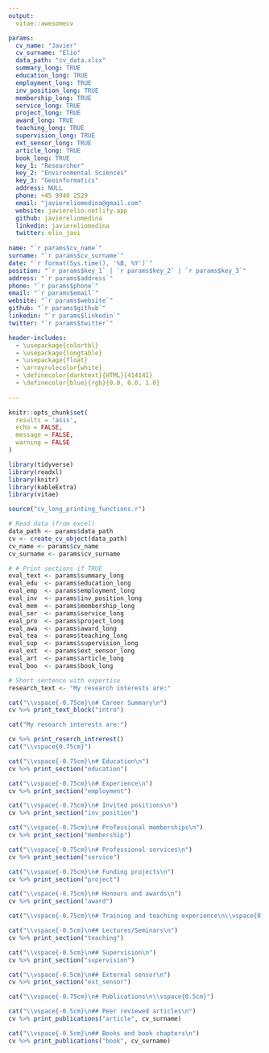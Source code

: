 ```yaml
---
output: 
  vitae::awesomecv

params:
  cv_name: "Javier" 
  cv_surname: "Elio"
  data_path: "cv_data.xlsx"
  summary_long: TRUE
  education_long: TRUE
  employment_long: TRUE
  inv_position_long: TRUE
  membership_long: TRUE
  service_long: TRUE
  project_long: TRUE
  award_long: TRUE
  teaching_long: TRUE
  supervision_long: TRUE
  ext_sensor_long: TRUE
  article_long: TRUE
  book_long: TRUE
  key_1: "Researcher"
  key_2: "Environmental Sciences"
  key_3: "Geoinformatics"
  address: NULL
  phone: +45 9940 2529
  email: "javiereliomedina@gmail.com"
  website: javierelio.netlify.app
  github: javiereliomedina
  linkedin: javiereliomedina
  twitter: elio_javi
     
name: "`r params$cv_name`" 
surname: "`r params$cv_surname`"
date: "`r format(Sys.time(), '%B, %Y')`"
position: "`r params$key_1` | `r params$key_2` | `r params$key_3`"
address: "`r params$address`"
phone: "`r params$phone`"
email: "`r params$email`"
website: "`r params$website`"
github: "`r params$github`"
linkedin: "`r params$linkedin`"
twitter: "`r params$twitter`"

header-includes:
  - \usepackage{colortbl}
  - \usepackage{longtable}
  - \usepackage{float}
  - \arrayrulecolor{white}
  - \definecolor{darktext}{HTML}{414141}
  - \definecolor{blue}{rgb}{0.0, 0.0, 1.0}
  
---
```


```r
knitr::opts_chunk$set(
  results = 'asis', 
  echo = FALSE,
  message = FALSE, 
  warning = FALSE
)

library(tidyverse)
library(readxl)
library(knitr)
library(kableExtra)
library(vitae)
```


```r
source("cv_long_printing_functions.r")
```


```r
# Read data (from excel)
data_path <- params$data_path
cv <- create_cv_object(data_path)
cv_name <- params$cv_name
cv_surname <- params$cv_surname

# # Print sections if TRUE
eval_text <- params$summary_long
eval_edu  <- params$education_long 
eval_emp  <- params$employment_long
eval_inv  <- params$inv_position_long
eval_mem  <- params$membership_long
eval_ser  <- params$service_long
eval_pro  <- params$project_long
eval_awa  <- params$award_long
eval_tea  <- params$teaching_long
eval_sup  <- params$supervision_long
eval_ext  <- params$ext_sensor_long
eval_art  <- params$article_long
eval_boo  <- params$book_long

# Short sentence with expertise
research_text <- "My research interests are:"

```

\vspace{0.5cm}
\footnotesize 
\rightline{\textcolor{darktext}{\textit{`r pull(filter(cv$text_blocks, loc == "short_description"), text)`}}}
\normalsize
\vspace{1.5cm}

```r
cat("\\vspace{-0.75cm}\n# Career Summary\n")
cv %>% print_text_block("intro")
```

```r
cat("My research interests are:")
```

```r
cv %>% print_reserch_intrerest()
cat("\\vspace{0.75cm}")
```

```r
cat("\\vspace{-0.75cm}\n# Education\n")
cv %>% print_section("education")
```

```r
cat("\\vspace{-0.75cm}\n# Experience\n")
cv %>% print_section("employment")
```

```r
cat("\\vspace{-0.75cm}\n# Invited positions\n")
cv %>% print_section("inv_position")
```

```r
cat("\\vspace{-0.75cm}\n# Professional memberships\n")
cv %>% print_section("membership")
```

```r
cat("\\vspace{-0.75cm}\n# Professional services\n")
cv %>% print_section("service")
```

```r
cat("\\vspace{-0.75cm}\n# Funding projects\n")
cv %>% print_section("project")
```

```r
cat("\\vspace{-0.75cm}\n# Honours and awards\n")
cv %>% print_section("award")
```

```r
cat("\\vspace{-0.75cm}\n# Training and teaching experience\n\\vspace{0.5cm}")
```

```r
cat("\\vspace{-0.5cm}\n## Lectures/Seminars\n")
cv %>% print_section("teaching")
```

```r
cat("\\vspace{-0.5cm}\n## Supervision\n")
cv %>% print_section("supervision")
```

```r
cat("\\vspace{-0.5cm}\n## External sensor\n")
cv %>% print_section("ext_sensor")
```

```r
cat("\\vspace{-0.75cm}\n# Publications\n\\vspace{0.5cm}")
```

```r
cat("\\vspace{-0.5cm}\n## Peer reviewed articles\n")
cv %>% print_publications("article", cv_surname)
```

```r
cat("\\vspace{-0.5cm}\n## Books and book chapters\n")
cv %>% print_publications("book", cv_surname)
```
